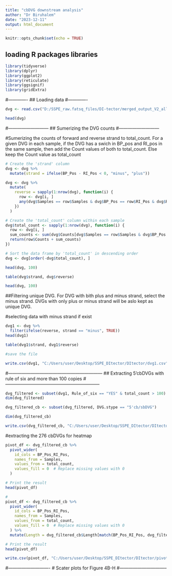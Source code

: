 ---
title: "cbDVG downstream analysis"
author: "Dr Biruhalem"
date: "2023-12-11"
output: html_document
---

```{r setup, include=FALSE}
knitr::opts_chunk$set(echo = TRUE)
```

## loading R packages libraries 

```{r}
library(tidyverse)
library(dplyr)
library(ggplot2)
library(reticulate)
library(ggsignif)
library(gridExtra)
```

#-------------
## Loading data
#-------------

```{r}

dvg <- read.csv("D:/SSPE_raw.fatsq_files/DI-tector/merged_output_V2_all.csv")  # merged_output.txt was saved as merged_output_V2_all.csv and loaded 

head(dvg)

```

#---------------------------
## Sumerizing the DVG counts
#---------------------------

#Sumerizing the counts of forward and reverse strand to total_count. For a given DVG in each sample, if the DVG has a swich in BP_pos and RI_pos in the same sample, then add the Count values of both to total_count. Else keep the Count value as total_count


```{r}
# Create the 'strand' column
dvg <- dvg %>%
  mutate(strand = ifelse(BP_Pos - RI_Pos < 0, "minus", "plus"))

dvg <- dvg %>%
  mutate(
    reverse = sapply(1:nrow(dvg), function(i) {
      row <- dvg[i, ]
      any(dvg$Samples == row$Samples & dvg$BP_Pos == row$RI_Pos & dvg$RI_Pos == row$BP_Pos)
    })
  )

# Create the 'total_count' column within each sample
dvg$total_count <- sapply(1:nrow(dvg), function(i) {
  row <- dvg[i, ]
  sum_counts <- sum(dvg$Counts[dvg$Samples == row$Samples & dvg$BP_Pos == row$RI_Pos & dvg$RI_Pos == row$BP_Pos])
  return(row$Counts + sum_counts)
})

# Sort the data frame by 'total_count' in descending order
dvg <- dvg[order(-dvg$total_count), ]

head(dvg, 100)

table(dvg$strand, dvg$reverse)

```

```{r}
head(dvg, 100)
```

##Filtering unique DVG. For DVG with bith plus and minus strand, select the minus strand. DVGs with only plus or minus strand will be aslo kept as unique DVG.

#selecting data with minus strand if exist

```{r}
dvg1 <- dvg %>%
  filter(ifelse(reverse, strand == "minus", TRUE))
head(dvg1)

table(dvg1$strand, dvg1$reverse)

#save the file

write.csv(dvg1, "C:/Users/user/Desktop/SSPE_DItector/DItector/dvg1.csv")

```

#---------------------------------------------------------------
## Extracting 5'cbDVGs with rule of six and more than 100 copies 
#---------------------------------------------------------------

```{r}
dvg_filtered <- subset(dvg1, Rule_of_six == "YES" & total_count > 100)
dim(dvg_filtered)

dvg_filtered_cb <- subset(dvg_filtered, DVG.stype == "5'cb/sbDVG")

dim(dvg_filtered_cb)

write.csv(dvg_filtered_cb, "C:/Users/user/Desktop/SSPE_DItector/DItector/dvg_filtered_cb.csv")

```

#extracting the 276 cbDVGs for heatmap


```{r}
pivot_df <- dvg_filtered_cb %>%
  pivot_wider(
    id_cols = BP_Pos_RI_Pos,
    names_from = Samples,
    values_from = total_count,
    values_fill = 0  # Replace missing values with 0
  )

# Print the result
head(pivot_df)
```


```{r}
# 
pivot_df <- dvg_filtered_cb %>%
  pivot_wider(
    id_cols = BP_Pos_RI_Pos,
    names_from = Samples,
    values_from = total_count,
    values_fill = 0  # Replace missing values with 0
  ) %>%
  mutate(Length = dvg_filtered_cb$Length[match(BP_Pos_RI_Pos, dvg_filtered_cb$BP_Pos_RI_Pos)])

# Print the result
head(pivot_df)

write.csv(pivot_df, "C:/Users/user/Desktop/SSPE_DItector/DItector/pivot_df.csv")

```

#----------------------------
# Scater plots for Figure 4B-H
#--------------------------------






